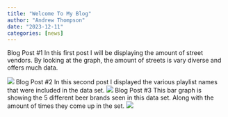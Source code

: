 ```yaml
---
title: "Welcome To My Blog"
author: "Andrew Thompson"
date: "2023-12-11"
categories: [news]
---
```


Blog Post #1
In this first post I will be displaying the amount of street vendors. By looking at the graph, the amount of streets is vary diverse and offers much data.

![](Rplot01.png)
Blog Post #2
In this second post I displayed the various playlist names that were included in the data set.
![](Rplot.png)
Blog Post #3
This bar graph is showing the 5 different beer brands seen in this data set. Along with the amount of times they come up in the set.
![](Rplot02.png)


